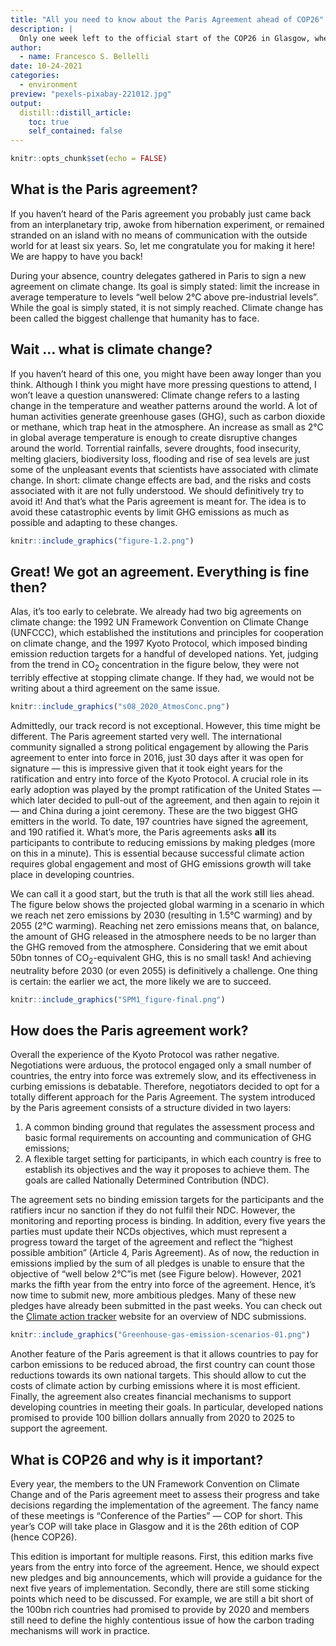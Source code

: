 ```yaml
---
title: "All you need to know about the Paris Agreement ahead of COP26"
description: |
  Only one week left to the official start of the COP26 in Glasgow, where global leaders will meet to take crucial decisions on climate change. Scientific evidence shows that we are running out of time. If we wish to avoid the worst scenario, it's now or never. What will come out of the summit? Will it be a flop or a success? We don't know yet, but this article will quickly get you up to speed with climate talks.
author:
  - name: Francesco S. Bellelli
date: 10-24-2021
categories:
  - environment
preview: "pexels-pixabay-221012.jpg"
output:
  distill::distill_article:
    toc: true
    self_contained: false
---
```



```r
knitr::opts_chunk$set(echo = FALSE)
```


## What is the Paris agreement?

If you haven't heard of the Paris agreement you probably just came back from an interplanetary trip, awoke from hibernation experiment, or remained stranded on an island with no means of communication with the outside world for at least six years. So, let me congratulate you for making it here! We are happy to have you back! 

During your absence, country delegates gathered in Paris to sign a new agreement on climate change. Its goal is simply stated: limit the increase in average temperature to levels “well below 2°C above pre-industrial levels". While the goal is simply stated, it is not simply reached. Climate change has been called the biggest challenge that humanity has to face. 


## Wait … what is climate change?

If you haven't heard of this one, you might have been away longer than you think. Although I think you might have more pressing questions to attend, I won't leave a question unanswered: Climate change refers to a lasting change in the temperature and weather patterns around the world. A lot of human activities generate greenhouse gases (GHG), such as carbon dioxide or methane, which trap heat in the atmosphere. An increase as small as 2°C in global average temperature is enough to create disruptive changes around the world. Torrential rainfalls, severe droughts, food insecurity, melting glaciers, biodiversity loss, flooding and rise of sea levels are just some of the unpleasant events that scientists have associated with climate change. In short: climate change effects are bad, and the risks and costs associated with it are not fully understood. We should definitively try to avoid it! And that's what the Paris agreement is meant for. The idea is to avoid these catastrophic events by limit GHG emissions as much as possible and adapting to these changes. 


```r
knitr::include_graphics("figure-1.2.png")
```


## Great! We got an agreement. Everything is fine then?

Alas, it's too early to celebrate. We already had two big agreements on climate change: the 1992 UN Framework Convention on Climate Change (UNFCCC), which established the institutions and principles for cooperation on climate change, and the 1997 Kyoto Protocol, which imposed binding emission reduction targets for a handful of developed nations. Yet, judging from the trend in CO$_2$ concentration in the figure below, they were not terribly effective at stopping climate change. If they had, we would not be writing about a third agreement on the same issue. 

```r
knitr::include_graphics("s08_2020_AtmosConc.png")
```



Admittedly, our track record is not exceptional. However, this time might be different. The Paris agreement started very well. The international community signalled a strong political engagement by allowing the Paris agreement to enter into force in 2016, just 30 days after it was open for signature --- this is impressive given that it took eight years for the ratification and entry into force of the Kyoto Protocol. A crucial role in its early adoption was played by the prompt ratification of the United States --- which later decided to pull-out of the agreement, and then again to rejoin it --- and China during a joint ceremony. These are the two biggest GHG emitters in the world. To date, 197 countries have signed the agreement, and 190 ratified it. What's more, the Paris agreements asks **all** its participants to contribute to reducing emissions by making pledges (more on this in a minute). This is essential because successful climate action requires global engagement and most of GHG emissions growth will take place in developing countries. 

We can call it a good start, but the truth is that all the work still lies ahead. The figure below shows the projected global warming in a scenario in which we reach net zero emissions by 2030 (resulting in 1.5°C warming) and by 2055 (2°C warming). Reaching net zero emissions means that, on balance, the amount of GHG released in the atmosphere needs to be no larger than the GHG removed from the atmosphere. Considering that we emit about 50bn tonnes of CO$_2$-equivalent GHG, this is no small task! And achieving neutrality before 2030 (or even 2055) is definitively a challenge. One thing is certain: the earlier we act, the more likely we are to succeed.


```r
knitr::include_graphics("SPM1_figure-final.png")
```


## How does the Paris agreement work?

Overall the experience of the Kyoto Protocol was rather negative. Negotiations were arduous, the protocol engaged only a small number of countries, the entry into force was extremely slow, and its effectiveness in curbing emissions is debatable. Therefore, negotiators decided to opt for a totally different approach for the Paris Agreement. The system introduced by the Paris agreement consists of a structure divided in two layers:

1. A common binding ground that regulates the assessment process and basic formal requirements on accounting and communication of GHG emissions;
2. A flexible target setting for participants, in which each country is free to establish its objectives and the way it proposes to achieve them. The goals are called Nationally Determined Contribution (NDC). 

The agreement sets no binding emission targets for the participants and the ratifiers incur no sanction if they do not fulfil their NDC. However, the monitoring and reporting process is binding. In addition, every five years the parties must update their NCDs objectives, which must represent a progress toward the target of the agreement and reflect the “highest possible ambition” (Article 4, Paris Agreement). As of now, the reduction in emissions implied by the sum of all pledges is unable to ensure that the objective of “well below 2°C”is met (see Figure below). However, 2021 marks the fifth year from the entry into force of the agreement. Hence, it's now time to submit new, more ambitious pledges. Many of these new pledges have already been submitted in the past weeks. You can check out the [Climate action tracker](https://climateactiontracker.org/climate-target-update-tracker/) website for an overview of NDC submissions.

```r
knitr::include_graphics("Greenhouse-gas-emission-scenarios-01.png")
```



Another feature of the Paris agreement is that it allows countries to pay for carbon emissions to be reduced abroad, the first country can count those reductions towards its own national targets. This should allow to cut the costs of climate action by curbing emissions where it is most efficient. Finally, the agreement also creates financial mechanisms to support developing countries in meeting their goals. In particular, developed nations promised to provide 100 billion dollars annually from 2020 to 2025 to support the agreement. 


## What is COP26 and why is it important?

Every year, the members to the UN Framework Convention on Climate Change and of the Paris agreement meet to assess their progress and take decisions regarding the implementation of the agreement. The fancy name of these meetings is "Conference of the Parties"  --- COP for short. This year's COP will take place in Glasgow and it is the 26th edition of COP (hence COP26).

This edition is important for multiple reasons. First, this edition marks five years from the entry into force of the agreement. Hence, we should expect new pledges and big announcements, which will provide a guidance for the next five years of implementation. Secondly, there are still some sticking points which need to be discussed.  For example, we are still a bit short of the 100bn rich countries had promised to provide by 2020 and members still need to define the highly contentious issue of how the carbon trading mechanisms will work in practice.
